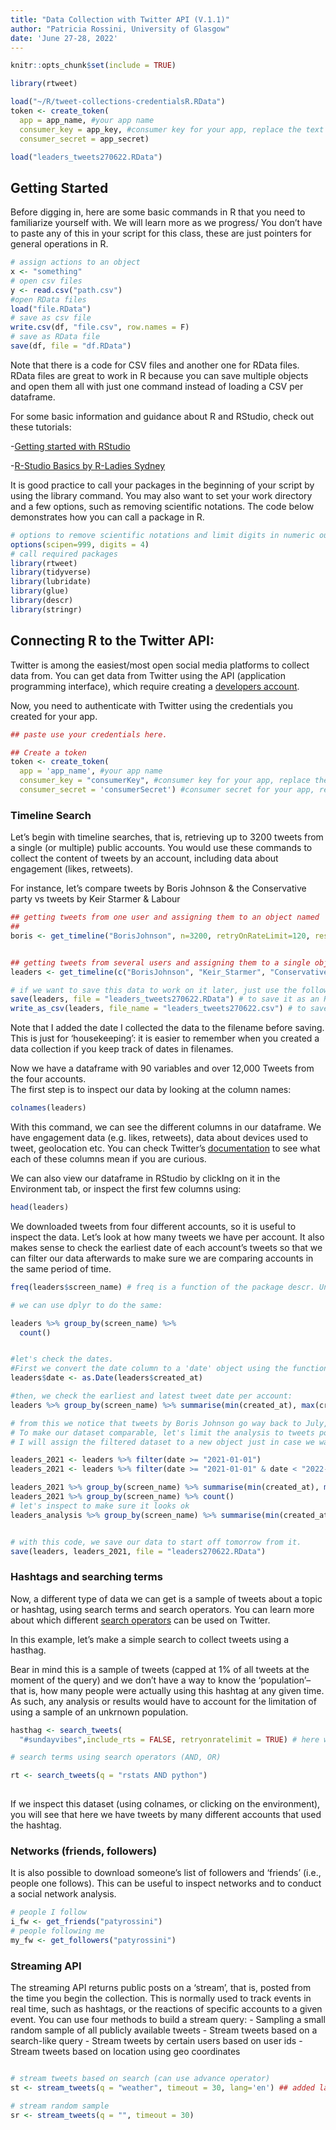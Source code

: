 ```yaml
---
title: "Data Collection with Twitter API (V.1.1)"
author: "Patricia Rossini, University of Glasgow"
date: 'June 27-28, 2022'
---
```


```r
knitr::opts_chunk$set(include = TRUE)

library(rtweet)

load("~/R/tweet-collections-credentialsR.RData")
token <- create_token(
  app = app_name, #your app name
  consumer_key = app_key, #consumer key for your app, replace the text between quotes with your app's key 
  consumer_secret = app_secret)

```


```r
load("leaders_tweets270622.RData")

```


## Getting Started

Before digging in, here are some basic commands in R that you need to familiarize yourself with. 
We will learn more as we progress/ You don't have to paste any of this in your script for this class, these are just pointers for general operations in R.

```r
# assign actions to an object
x <- "something"
# open csv files
y <- read.csv("path.csv")
#open RData files
load("file.RData")
# save as csv file
write.csv(df, "file.csv", row.names = F)
# save as RData file
save(df, file = "df.RData")
```

Note that there is a code for CSV files and another one for RData files. RData files are great to work in R because you can save multiple objects and open them all with just one command instead of loading a CSV per dataframe.

For some basic information and guidance about R and RStudio, check out these tutorials:

-[Getting started with RStudio](https://moderndive.netlify.app/1-getting-started.html)

-[R-Studio Basics by R-Ladies Sydney](https://rladiessydney.org/courses/ryouwithme/01-basicbasics-0/)


It is good practice to call your packages in the beginning of your script by using the library command. You may also want to set your work directory and a few options, such as removing scientific notations. The code below demonstrates how you can call a package in R. 


```r
# options to remove scientific notations and limit digits in numeric outputs to 4
options(scipen=999, digits = 4)
# call required packages
library(rtweet)
library(tidyverse)
library(lubridate)
library(glue)
library(descr)
library(stringr)

```

## Connecting R to the Twitter API:

Twitter is among the easiest/most open social media platforms to collect data from. You can get data from Twitter using the API (application programming interface), which require creating a [developers account](http://dev.twitter.com). 

Now, you need to authenticate with Twitter using the credentials you created for your app. 

```r

## paste use your credentials here. 

## Create a token
token <- create_token(
  app = 'app_name', #your app name 
  consumer_key = "consumerKey", #consumer key for your app, replace the text between quotes with your app's key 
  consumer_secret = 'consumerSecret') #consumer secret for your app, replace the text between quotes with your app's secret 

```

### Timeline Search

Let's begin with timeline searches, that is, retrieving up to 3200 tweets from a single (or multiple) public accounts. 
You would use these commands to collect the content of tweets by an account, including data about engagement (likes, retweets).

For instance, let's compare tweets by Boris Johnson & the Conservative party vs tweets by Keir Starmer & Labour

```r

## getting tweets from one user and assigning them to an object named 'Boris'
## 
boris <- get_timeline("BorisJohnson", n=3200, retryOnRateLimit=120, resultType = "recent")


## getting tweets from several users and assigning them to a single object named 'leaders'
leaders <- get_timeline(c("BorisJohnson", "Keir_Starmer", "Conservatives", "UKLabour") , n=3200, retryOnRateLimit=120, resultType = "recent", parse = TRUE)

# if we want to save this data to work on it later, just use the following command: 
save(leaders, file = "leaders_tweets270622.RData") # to save it as an R object 
write_as_csv(leaders, file_name = "leaders_tweets270622.csv") # to save as a CSV that can be opened in excel. This function is from the package rtweet, not the same as 'write.csv' from base R. 
``` 

Note that I added the date I collected the data to the filename before saving. This is just for 'housekeeping': it is easier to remember when you created a data collection if you keep track of dates in filenames.


Now we have a dataframe with 90 variables and over 12,000 Tweets from the four accounts.  
The first step is to inspect our data by looking at the column names:

```r
colnames(leaders)
```


With this command, we can see the different columns in our dataframe. We have engagement data (e.g. likes, retweets), data about devices used to tweet, geolocation etc. You can check Twitter's [documentation](https://developer.twitter.com/en/docs/twitter-api/data-dictionary/object-model/tweet) to see what each of these columns mean if you are curious. 


We can also view our dataframe in RStudio by clickIng on it in the Environment tab, or inspect the first few columns using: 


```r
head(leaders)
```

We downloaded tweets from four different accounts, so it is useful to inspect the data. 
Let's look at how many tweets we have per account. It also makes sense to check the earliest date of each account's tweets so that we can filter our data afterwards to make sure we are comparing accounts in the same period of time. 


```r

freq(leaders$screen_name) # freq is a function of the package descr. Unsurprisingly, we have about 3200 for all accounts, as this is the maximum we can retrieve using the free API

# we can use dplyr to do the same:

leaders %>% group_by(screen_name) %>%
  count()


#let's check the dates. 
#First we convert the date column to a 'date' object using the function as.Date:
leaders$date <- as.Date(leaders$created_at)

#then, we check the earliest and latest tweet date per account:
leaders %>% group_by(screen_name) %>% summarise(min(created_at), max(created_at))

# from this we notice that tweets by Boris Johnson go way back to July, 2019, but all others were some time in 2020. 
# To make our dataset comparable, let's limit the analysis to tweets posted in 2021, filtering by date. 
# I will assign the filtered dataset to a new object just in case we want to return to the full set some other time. 

leaders_2021 <- leaders %>% filter(date >= "2021-01-01")
leaders_2021 <- leaders %>% filter(date >= "2021-01-01" & date < "2022-01-01")

leaders_2021 %>% group_by(screen_name) %>% summarise(min(created_at), max(created_at))
leaders_2021 %>% group_by(screen_name) %>% count()
# let's inspect to make sure it looks ok
leaders_analysis %>% group_by(screen_name) %>% summarise(min(created_at), max(created_at)) # great, now all our accounts have tweets for the same period of time! 


# with this code, we save our data to start off tomorrow from it. 
save(leaders, leaders_2021, file = "leaders270622.RData")
```



### Hashtags and searching terms


Now, a different type of data we can get is a sample of tweets about a topic or hashtag, using search terms and search operators. You can learn more about which different [search operators](https://developer.twitter.com/en/docs/twitter-api/v1/rules-and-filtering/search-operators) can be used on Twitter. 

In this example, let's make a simple search to collect tweets using a hasthag.

Bear in mind this is a sample of tweets (capped at 1% of all tweets at the moment of the query) and we don't have a way to know the 'population'--that is, how many people were actually using this hashtag at any given time. As such, any analysis or results would have to account for the limitation of using a sample of an unkrnown population. 


```r
hasthag <- search_tweets(
  "#sundayvibes",include_rts = FALSE, retryonratelimit = TRUE) # here we are asking the API for tweets using this hashtag, excluding RTs

# search terms using search operators (AND, OR)

rt <- search_tweets(q = "rstats AND python")
 
```

If we inspect this dataset (using colnames, or clicking on the environment), you will see that here we have tweets by many different accounts that used the hashtag.  


### Networks (friends, followers)

It is also possible to download someone's list of followers and 'friends' (i.e., people one follows). 
This can be useful to inspect networks and to conduct a social network analysis. 


```r

# people I follow
i_fw <- get_friends("patyrossini")
# people following me
my_fw <- get_followers("patyrossini")

```


### Streaming API

The streaming API returns public posts on a 'stream', that is, posted from the time you begin the collection. This is normally used to track events in real time, such as hashtags, or the reactions of specific accounts to a given event. You can use four methods to build a stream query:
 - Sampling a small random sample of all publicly available tweets
 - Stream tweets based on a search-like query 
 - Stream tweets by certain users based on user ids
 - Stream tweets based on location using geo coordinates 
```r

```

```r

# stream tweets based on search (can use advance operator)
st <- stream_tweets(q = "weather", timeout = 30, lang='en') ## added lang = en to make sure we only get tweets in english. can be used in any search query

# stream random sample
sr <- stream_tweets(q = "", timeout = 30)
 
```




